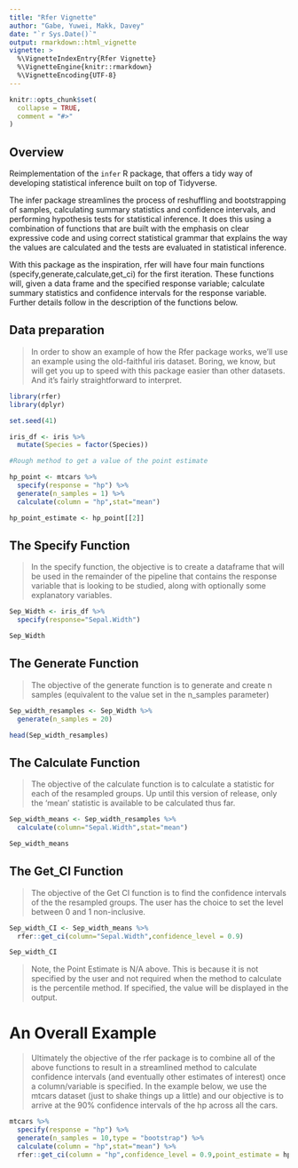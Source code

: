 ```yaml
---
title: "Rfer Vignette"
author: "Gabe, Yuwei, Makk, Davey"
date: "`r Sys.Date()`"
output: rmarkdown::html_vignette
vignette: >
  %\VignetteIndexEntry{Rfer Vignette}
  %\VignetteEngine{knitr::rmarkdown}
  %\VignetteEncoding{UTF-8}
---
```


```r
knitr::opts_chunk$set(
  collapse = TRUE,
  comment = "#>"
)
```

## Overview

Reimplementation of the `infer` R package, that offers a tidy way of developing statistical inference built on top of Tidyverse.

The infer package streamlines the process of reshuffling and bootstrapping of samples, calculating summary statistics and confidence intervals, and performing hypothesis tests for statistical inference. It does this using a combination of functions that are built with the emphasis on clear expressive code and using correct statistical grammar that explains the way the values are calculated and the tests are evaluated in statistical inference.

With this package as the inspiration, rfer will have four main functions (specify,generate,calculate,get_ci) for the first iteration. These functions will, given a data frame and the specified response variable; calculate summary statistics and confidence intervals for the response variable. Further details follow in the description of the functions below.

## Data preparation

> In order to show an example of how the Rfer package works, we'll use an example using the old-faithful iris dataset. Boring, we know, but will get you up to speed with this package easier than other datasets. And it's fairly straightforward to interpret.

```r
library(rfer)
library(dplyr)

set.seed(41)

iris_df <- iris %>%
  mutate(Species = factor(Species))

#Rough method to get a value of the point estimate

hp_point <- mtcars %>%
  specify(response = "hp") %>%
  generate(n_samples = 1) %>%
  calculate(column = "hp",stat="mean")

hp_point_estimate <- hp_point[[2]]
```

## The Specify Function

> In the specify function, the objective is to create a dataframe that will be used in the remainder of the pipeline that contains the response variable that is looking to be studied, along with optionally some explanatory variables.

```r
Sep_Width <- iris_df %>%
  specify(response="Sepal.Width")
```

```r
Sep_Width
```

## The Generate Function

> The objective of the generate function is to generate and create n samples (equivalent to the value set in the n_samples parameter)

```r
Sep_width_resamples <- Sep_Width %>%
  generate(n_samples = 20)
```

```r
head(Sep_width_resamples)
```

## The Calculate Function

> The objective of the calculate function is to calculate a statistic for each of the resampled groups. Up until this version of release, only the 'mean' statistic is available to be calculated thus far.

```r
Sep_width_means <- Sep_width_resamples %>%
  calculate(column="Sepal.Width",stat="mean")
```

```r
Sep_width_means
```

## The Get_CI Function

> The objective of the Get CI function is to find the confidence intervals of the the resampled groups. The user has the choice to set the level between 0 and 1 non-inclusive.

```r
Sep_width_CI <- Sep_width_means %>%
  rfer::get_ci(column="Sepal.Width",confidence_level = 0.9)
```

```r
Sep_width_CI
```

> Note, the Point Estimate is N/A above. This is because it is not specified by the user and not required when the method to calculate is the percentile method. If specified, the value will be displayed in the output.

# An Overall Example

> Ultimately the objective of the rfer package is to combine all of the above functions to result in a streamlined method to calculate confidence intervals (and eventually other estimates of interest) once a column/variable is specified. In the example below, we use the mtcars dataset (just to shake things up a little) and our objective is to arrive at the 90% confidence intervals of the hp across all the cars.


```r
mtcars %>%
  specify(response = "hp") %>%
  generate(n_samples = 10,type = "bootstrap") %>%
  calculate(column = "hp",stat="mean") %>%
  rfer::get_ci(column = "hp",confidence_level = 0.9,point_estimate = hp_point_estimate,type="percentile")
```

